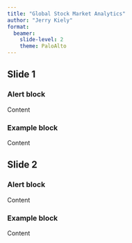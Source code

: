 ```yaml
---
title: "Global Stock Market Analytics"
author: "Jerry Kiely"
format: 
  beamer:
    slide-level: 2
    theme: PaloAlto
---
```


## Slide 1

### Alert block {.alert}

Content

### Example block {.example}

Content


## Slide 2

### Alert block {.alert}

Content

### Example block {.example}

Content
